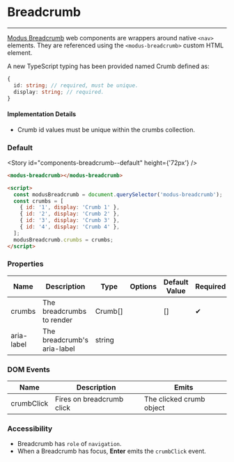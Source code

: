 
# Breadcrumb

---

[Modus Breadcrumb](https://modus.trimble.com/components/breadcrumbs/) web components are wrappers around native `<nav>` elements. They are referenced using the `<modus-breadcrumb>` custom HTML element.

A new TypeScript typing has been provided named Crumb defined as:

```ts
{
  id: string; // required, must be unique.
  display: string; // required.
}
```

#### Implementation Details

- Crumb id values must be unique within the crumbs collection.

### Default

<Story id="components-breadcrumb--default" height={'72px'} />

```html
<modus-breadcrumb></modus-breadcrumb>

<script>
  const modusBreadcrumb = document.querySelector('modus-breadcrumb');
  const crumbs = [
    { id: '1', display: 'Crumb 1' },
    { id: '2', display: 'Crumb 2' },
    { id: '3', display: 'Crumb 3' },
    { id: '4', display: 'Crumb 4' },
  ];
  modusBreadcrumb.crumbs = crumbs;
</script>
```

### Properties

<section>
  <table>
    <thead>
      <tr>
        <th>Name</th>
        <th>Description</th>
        <th>Type</th>
        <th>Options</th>
        <th>Default Value</th>
        <th>Required</th>
      </tr>
    </thead>
    <tbody>
      <tr>
        <td>crumbs</td>
        <td>The breadcrumbs to render</td>
        <td>Crumb[]</td>
        <td></td>
        <td>[]</td>
        <td>
          <span class="material-icons">&#10004;</span>
        </td>
      </tr>
      <tr>
        <td>aria-label</td>
        <td>The breadcrumb's aria-label</td>
        <td>string</td>
        <td></td>
        <td></td>
        <td></td>
      </tr>
    </tbody>
  </table>
</section>

### DOM Events

<section>
  <table>
    <thead>
      <tr>
        <th>Name</th>
        <th>Description</th>
        <th>Emits</th>
      </tr>
    </thead>
    <tbody>
      <tr>
        <td>crumbClick</td>
        <td>Fires on breadcrumb click</td>
        <td>The clicked crumb object</td>
      </tr>
    </tbody>
  </table>
</section>

### Accessibility

- Breadcrumb has `role` of `navigation`.
- When a Breadcrumb has focus, **Enter** emits the `crumbClick` event.
